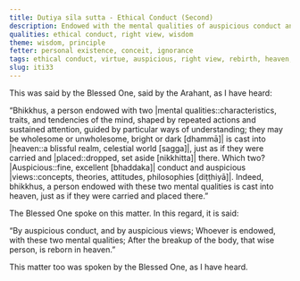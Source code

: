 ```yaml
---
title: Dutiya sīla sutta - Ethical Conduct (Second)
description: Endowed with the mental qualities of auspicious conduct and views, one is reborn in heaven.
qualities: ethical conduct, right view, wisdom
theme: wisdom, principle
fetter: personal existence, conceit, ignorance
tags: ethical conduct, virtue, auspicious, right view, rebirth, heaven, personal existence, conceit, ignorance, iti, iti28-49
slug: iti33
---
```


This was said by the Blessed One, said by the Arahant, as I have heard:

“Bhikkhus, a person endowed with two |mental qualities::characteristics, traits, and tendencies of the mind, shaped by repeated actions and sustained attention, guided by particular ways of understanding; they may be wholesome or unwholesome, bright or dark [dhammā]| is cast into |heaven::a blissful realm, celestial world [sagga]|, just as if they were carried and |placed::dropped, set aside [nikkhitta]| there. Which two? |Auspicious::fine, excellent [bhaddaka]| conduct and auspicious |views::concepts, theories, attitudes, philosophies [diṭṭhiyā]|. Indeed, bhikkhus, a person endowed with these two mental qualities is cast into heaven, just as if they were carried and placed there.”

The Blessed One spoke on this matter. In this regard, it is said:

“By auspicious conduct,
and by auspicious views;
Whoever is endowed,
with these two mental qualities;
After the breakup of the body, that wise person,
is reborn in heaven.”

This matter too was spoken by the Blessed One, as I have heard.